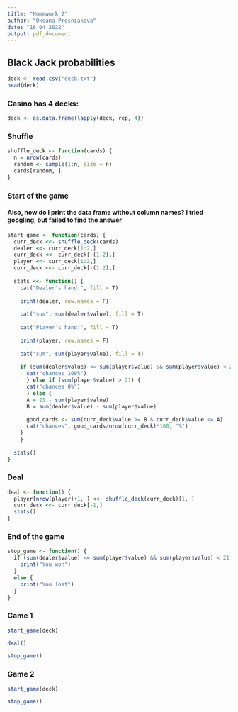 ```yaml
---
title: "Homework 2"
author: "Oksana Prosniakova"
date: "16 04 2022"
output: pdf_document
---
```


## Black Jack probabilities

```r
deck <- read.csv("deck.txt")
head(deck)
```

### Casino has 4 decks:

```r
deck <- as.data.frame(lapply(deck, rep, 4))
```

### Shuffle

```r
shuffle_deck <- function(cards) { 
  n = nrow(cards)
  random <- sample(1:n, size = n)
  cards[random, ]
}
```

### Start of the game

#### Also, how do I print the data frame without column names? I tried googling, but failed to find the answer

```r
start_game <- function(cards) {
  curr_deck <<- shuffle_deck(cards)
  dealer <<- curr_deck[1:2,]
  curr_deck <<- curr_deck[-(1:2),]
  player <<- curr_deck[1:2,]
  curr_deck <<- curr_deck[-(1:2),]
  
  stats <<- function() {
    cat("Dealer's hand:", fill = T)
  
    print(dealer, row.names = F)
  
    cat("sum", sum(dealer$value), fill = T)
  
    cat("Player's hand:", fill = T)
  
    print(player, row.names = F)
  
    cat("sum", sum(player$value), fill = T)
    
    if (sum(dealer$value) <= sum(player$value) && sum(player$value) < 21) {
      cat("chances 100%")
      } else if (sum(player$value) > 21) {
      cat("chances 0%")
      } else {
      A = 21 - sum(player$value)
      B = sum(dealer$value) - sum(player$value)
      
      good_cards <- sum(curr_deck$value >= B & curr_deck$value <= A)
      cat("chances", good_cards/nrow(curr_deck)*100, "%")
    }
    } 
  
  stats()
}
```

### Deal

```r
deal <- function() {
  player[nrow(player)+1, ] <<- shuffle_deck(curr_deck)[1, ]
  curr_deck <<- curr_deck[-1,]
  stats()
}
```

### End of the game

```r
stop_game <- function() {
  if (sum(dealer$value) <= sum(player$value) && sum(player$value) < 21) {
    print("You won")
  }
  else {
    print("You lost")
  }
}
```


### Game 1

```r
start_game(deck)
```

```r
deal()
```

```r
stop_game()
```

### Game 2

```r
start_game(deck)
```

```r
stop_game()
```


